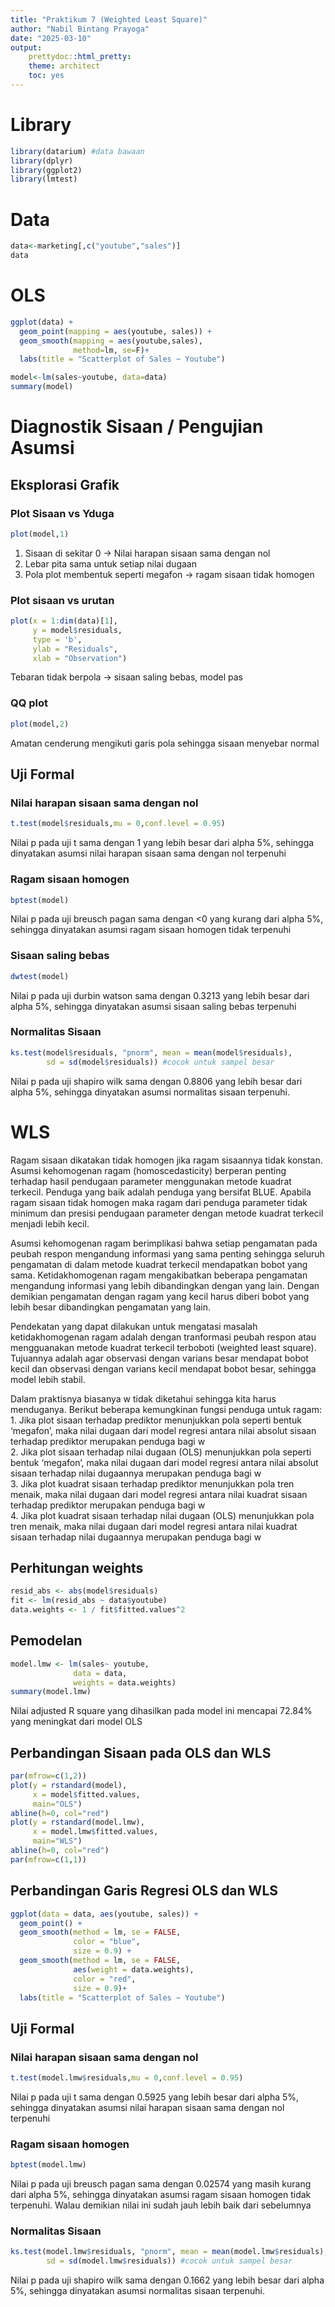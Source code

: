 ---
title: "Praktikum 7 (Weighted Least Square)"
author: "Nabil Bintang Prayoga"
date: "2025-03-10"
output:
    prettydoc::html_pretty:
    theme: architect
    toc: yes
---

# Library

```{r}
library(datarium) #data bawaan
library(dplyr)
library(ggplot2)
library(lmtest)
```

# Data

```{r}
data<-marketing[,c("youtube","sales")]
data
```

# OLS

```{r}
ggplot(data) + 
  geom_point(mapping = aes(youtube, sales)) +
  geom_smooth(mapping = aes(youtube,sales), 
              method=lm, se=F)+
  labs(title = "Scatterplot of Sales ~ Youtube")
```

```{r}
model<-lm(sales~youtube, data=data)
summary(model)
```

# Diagnostik Sisaan / Pengujian Asumsi

## Eksplorasi Grafik

### Plot Sisaan vs Yduga

```{r}
plot(model,1) 
```

1.  Sisaan di sekitar 0 → Nilai harapan sisaan sama dengan nol
2.  Lebar pita sama untuk setiap nilai dugaan
3.  Pola plot membentuk seperti megafon → ragam sisaan tidak homogen

### Plot sisaan vs urutan

```{r}
plot(x = 1:dim(data)[1],
     y = model$residuals,
     type = 'b', 
     ylab = "Residuals",
     xlab = "Observation")
```

Tebaran tidak berpola → sisaan saling bebas, model pas

### QQ plot

```{r}
plot(model,2)
```

Amatan cenderung mengikuti garis pola sehingga sisaan menyebar normal

## Uji Formal

### Nilai harapan sisaan sama dengan nol

```{r}
t.test(model$residuals,mu = 0,conf.level = 0.95)
```

Nilai p pada uji t sama dengan 1 yang lebih besar dari alpha 5%, sehingga dinyatakan asumsi nilai harapan sisaan sama dengan nol terpenuhi

### Ragam sisaan homogen

```{r}
bptest(model)
```

Nilai p pada uji breusch pagan sama dengan <0 yang kurang dari alpha 5%, sehingga dinyatakan asumsi ragam sisaan homogen tidak terpenuhi

### Sisaan saling bebas

```{r}
dwtest(model)
```

Nilai p pada uji durbin watson sama dengan 0.3213 yang lebih besar dari alpha 5%, sehingga dinyatakan asumsi sisaan saling bebas terpenuhi

### Normalitas Sisaan

```{r}
ks.test(model$residuals, "pnorm", mean = mean(model$residuals),
        sd = sd(model$residuals)) #cocok untuk sampel besar
```

Nilai p pada uji shapiro wilk sama dengan 0.8806 yang lebih besar dari alpha 5%, sehingga dinyatakan asumsi normalitas sisaan terpenuhi.

# WLS

Ragam sisaan dikatakan tidak homogen jika ragam sisaannya tidak konstan. Asumsi kehomogenan ragam (homoscedasticity) berperan penting terhadap hasil pendugaan parameter menggunakan metode kuadrat terkecil. Penduga yang baik adalah penduga yang bersifat BLUE. Apabila ragam sisaan tidak homogen maka ragam dari penduga parameter tidak minimum dan presisi pendugaan parameter dengan metode kuadrat terkecil menjadi lebih kecil.  
  
Asumsi kehomogenan ragam berimplikasi bahwa setiap pengamatan pada peubah respon mengandung informasi yang sama penting sehingga seluruh pengamatan di dalam metode kuadrat terkecil mendapatkan bobot yang sama. Ketidakhomogenan ragam mengakibatkan beberapa pengamatan mengandung informasi yang lebih dibandingkan dengan yang lain. Dengan demikian pengamatan dengan ragam yang kecil harus diberi bobot yang lebih besar dibandingkan pengamatan yang lain.  
  
Pendekatan yang dapat dilakukan untuk mengatasi masalah ketidakhomogenan ragam adalah dengan tranformasi peubah respon atau mengguanakan metode kuadrat terkecil terboboti (weighted least square). Tujuannya adalah agar observasi dengan varians besar mendapat bobot kecil dan observasi dengan varians kecil mendapat bobot besar, sehingga model lebih stabil.

Dalam praktisnya biasanya w tidak diketahui sehingga kita harus menduganya. Berikut beberapa kemungkinan fungsi penduga untuk ragam:  
1. Jika plot sisaan terhadap prediktor menunjukkan pola seperti bentuk ‘megafon’, maka nilai dugaan dari model regresi antara nilai absolut sisaan terhadap prediktor merupakan penduga bagi w  
2. Jika plot sisaan terhadap nilai dugaan (OLS) menunjukkan pola seperti bentuk ‘megafon’, maka nilai dugaan dari model regresi antara nilai absolut sisaan terhadap nilai dugaannya merupakan penduga bagi w  
3. Jika plot kuadrat sisaan terhadap prediktor menunjukkan pola tren menaik, maka nilai dugaan dari model regresi antara nilai kuadrat sisaan terhadap prediktor merupakan penduga bagi w  
4. Jika plot kuadrat sisaan terhadap nilai dugaan (OLS) menunjukkan pola tren menaik, maka nilai dugaan dari model regresi antara nilai kuadrat sisaan terhadap nilai dugaannya merupakan penduga bagi w

## Perhitungan weights

```{r}
resid_abs <- abs(model$residuals)
fit <- lm(resid_abs ~ data$youtube)
data.weights <- 1 / fit$fitted.values^2
```

## Pemodelan

```{r}
model.lmw <- lm(sales~ youtube, 
              data = data, 
              weights = data.weights)
summary(model.lmw)
```

Nilai adjusted R square yang dihasilkan pada model ini mencapai 72.84% yang meningkat dari model OLS

## Perbandingan Sisaan pada OLS dan WLS

```{r}
par(mfrow=c(1,2))
plot(y = rstandard(model),
     x = model$fitted.values,
     main="OLS")
abline(h=0, col="red")
plot(y = rstandard(model.lmw),
     x = model.lmw$fitted.values,
     main="WLS")
abline(h=0, col="red")
par(mfrow=c(1,1))
```

## Perbandingan Garis Regresi OLS dan WLS

```{r}
ggplot(data = data, aes(youtube, sales)) +
  geom_point() +
  geom_smooth(method = lm, se = FALSE,
              color = "blue", 
              size = 0.9) +
  geom_smooth(method = lm, se = FALSE, 
              aes(weight = data.weights),
              color = "red", 
              size = 0.9)+
  labs(title = "Scatterplot of Sales ~ Youtube")
```

## Uji Formal

### Nilai harapan sisaan sama dengan nol

```{r}
t.test(model.lmw$residuals,mu = 0,conf.level = 0.95)
```

Nilai p pada uji t sama dengan 0.5925 yang lebih besar dari alpha 5%, sehingga dinyatakan asumsi nilai harapan sisaan sama dengan nol terpenuhi

### Ragam sisaan homogen

```{r}
bptest(model.lmw)
```

Nilai p pada uji breusch pagan sama dengan 0.02574 yang masih kurang dari alpha 5%, sehingga dinyatakan asumsi ragam sisaan homogen tidak terpenuhi. Walau demikian nilai ini sudah jauh lebih baik dari sebelumnya

### Normalitas Sisaan

```{r}
ks.test(model.lmw$residuals, "pnorm", mean = mean(model.lmw$residuals),
        sd = sd(model.lmw$residuals)) #cocok untuk sampel besar
```

Nilai p pada uji shapiro wilk sama dengan 0.1662 yang lebih besar dari alpha 5%, sehingga dinyatakan asumsi normalitas sisaan terpenuhi.

